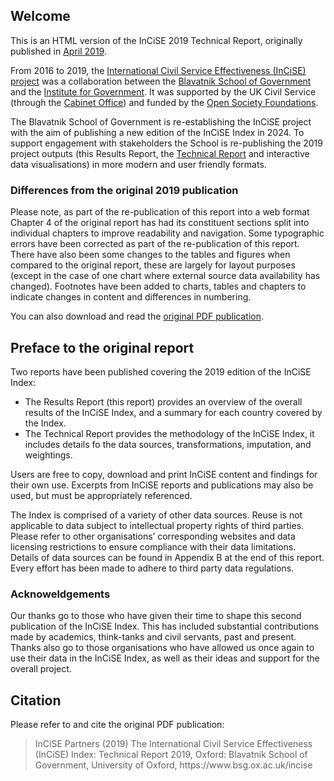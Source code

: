 ## Welcome {.unnumbered}

This is an HTML version of the InCiSE 2019 Technical Report, originally
published in [April 2019](https://www.bsg.ox.ac.uk/news/new-index-ranks-uk-civil-service-top-followed-new-zealand-and-canada).

From 2016 to 2019, the
[International Civil Service Effectiveness (InCiSE) project](https://www.bsg.ox.ac.uk/incise)
was a collaboration between the
[Blavatnik School of Government](https://www.bsg.ox.ac.uk) and the
[Institute for Government](http://instituteforgovernment.org.uk).
It was supported by the UK Civil Service (through the
[Cabinet Office](https://www.gov.uk/cabinetoffice)) and funded by the
[Open Society Foundations](https://www.opensocietyfoundations.org).

The Blavatnik School of Government is re-establishing the InCiSE project with
the aim of publishing a new edition of the InCiSE Index in 2024. To support
engagement with stakeholders the School is re-publishing the 2019 project
outputs (this Results Report, the
[Technical Report](https://incise-project.github.io/incise2019-techreport/)
and interactive data visualisations) in more modern and user friendly formats.

### Differences from the original 2019 publication

Please note, as part of the re-publication of this report into a web format
Chapter 4 of the original report has had its constituent sections split into
individual chapters to improve readability and navigation. Some typographic
errors have been corrected as part of the re-publication of this report. There
have also been some changes to the tables and figures when compared to the
original report, these are largely for layout purposes (except in the case of
one chart where external source data availability has changed). Footnotes have
been added to charts, tables and chapters to indicate changes in content and
differences in numbering.

You can also download and read the
[original PDF publication](incise2019_results_report.pdf).

## Preface to the original report

Two reports have been published covering the 2019 edition of the InCiSE Index:

* The Results Report (this report) provides an overview of the overall results
  of the InCiSE Index, and a summary for each country covered by the Index.
* The Technical Report provides the methodology of the InCiSE Index, it
  includes details fo the data sources, transformations, imputation,
  and weightings.

Users are free to copy, download and print InCiSE content and findings for
their own use. Excerpts from InCiSE reports and publications may also be used,
but must be appropriately referenced.

The Index is comprised of a variety of other data sources. Reuse is not
applicable to data subject to intellectual property rights of third parties.
Please refer to other organisations’ corresponding websites and data licensing
restrictions to ensure compliance with their data limitations. Details of data
sources can be found in Appendix B at the end of this report. Every effort has
been made to adhere to third party data regulations.

### Acknoweldgements

Our thanks go to those who have given their time to shape this second
publication of the InCiSE Index. This has included substantial contributions
made by academics, think-tanks and civil servants, past and present. Thanks
also go to those organisations who have allowed us once again to use their data
in the InCiSE Index, as well as their ideas and support for the overall project.

## Citation

Please refer to and cite the original PDF publication:

> InCiSE Partners (2019) The International Civil Service Effectiveness (InCiSE)
> Index: Technical Report 2019, Oxford: Blavatnik School of Government,
> University of Oxford, https://www.bsg.ox.ac.uk/incise
